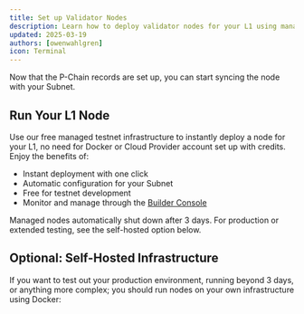 ```yaml
---
title: Set up Validator Nodes
description: Learn how to deploy validator nodes for your L1 using managed infrastructure or self-hosted Docker deployments.
updated: 2025-03-19
authors: [owenwahlgren]
icon: Terminal
---
```



Now that the P-Chain records are set up, you can start syncing the node with your Subnet.

## Run Your L1 Node

Use our free managed testnet infrastructure to instantly deploy a node for your L1, no need for Docker or Cloud Provider account set up with credits. Enjoy the benefits of:

- Instant deployment with one click
- Automatic configuration for your Subnet
- Free for testnet development
- Monitor and manage through the [Builder Console](/console/testnet-infra/nodes)

<ToolboxMdxWrapper walletMode="testnet-mainnet">
    <ManagedTestnetNodes />
</ToolboxMdxWrapper>

<Callout type="warning">
Managed nodes automatically shut down after 3 days. For production or extended testing, see the self-hosted option below.
</Callout>

## Optional: Self-Hosted Infrastructure

If you want to test out your production environment, running beyond 3 days, or anything more complex; you should run nodes on your own infrastructure using Docker:

<ToolboxMdxWrapper walletMode="testnet-mainnet">
    <AvalancheGoDocker />
</ToolboxMdxWrapper>

